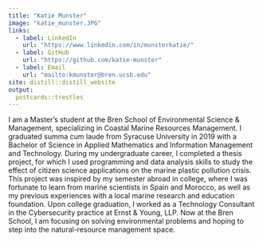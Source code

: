 ```yaml
---
title: "Katie Munster"
image: "katie_munster.JPG"
links:
  - label: LinkedIn
    url: "https://www.linkedin.com/in/munsterkatie/"
  - label: GitHub
    url: "https://github.com/katie-munster"
  - label: Email
    url: "mailto:kmunster@bren.ucsb.edu"
site: distill::distill_website
output:
  postcards::trestles
---
```


I am a Master's student at the Bren School of Environmental Science & Management, specializing in Coastal Marine Resources Management. I graduated summa cum laude from Syracuse University in 2019 with a Bachelor of Science in Applied Mathematics and Information Management and Technology. During my undergraduate career, I completed a thesis project, for which I used programming and data analysis skills to study the effect of citizen science applications on the marine plastic pollution crisis. This project was inspired by my semester abroad in college, where I was fortunate to learn from marine scientists in Spain and Morocco, as well as my previous experiences with a local marine research and education foundation. Upon college graduation, I worked as a Technology Consultant in the Cybersecurity practice at Ernst & Young, LLP. Now at the Bren School, I am focusing on solving environmental problems and hoping to step into the natural-resource management space.
